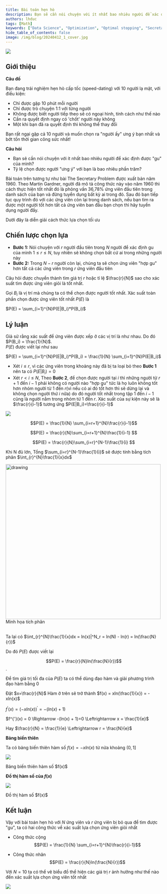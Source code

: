 ```yaml
---
title: Bài toán hẹn hò
description: Bạn sẽ cần nói chuyện với ít nhất bao nhiêu người để xác định được "gu" của mình?
authors: lhduc
tags: [Math]
keywords: ["Data Science", "Optimization", "Optimal stopping", "Secretary Problem"]
hide_table_of_contents: false
image: /img/blog/20240412_1_cover.jpg
---
```


![](cover.jpg)

## Giới thiệu

**Câu đố**

Bạn đang trải nghiệm hẹn hò cấp tốc (speed-dating) với 10 người lạ mặt, với điều kiện:

- Chỉ được gặp 10 phút mỗi người
- Chỉ được trò chuyện 1:1 với từng người
- Không được biết người tiếp theo sẽ có ngoại hình, tính cách như thế nào
- Cần ra quyết định ngay có 'chốt' người này không
- Một khi bạn đã ra quyết định thì không thể thay đổi

Bạn rất ngại gặp cả 10 người và muốn chọn ra "người ấy" ưng ý bạn nhất và bớt tốn thời gian công sức nhất!

**Câu hỏi**

- Bạn sẽ cần nói chuyện với ít nhất bao nhiêu người để xác định được "gu" của mình?
- Tỷ lệ chọn được người "ưng ý" với bạn là bao nhiêu phần trăm?


Bài toán trên tương tự như bài The Secretary Problem được xuất bản năm 1960.
Theo Martin Gardner, người đã mô tả công thức này vào năm 1960 thì cách thực hiện tốt nhất đó là phỏng vấn 
36,78% ứng viên đầu tiên trong danh sách của bạn và đừng tuyển dụng bất kỳ ai trong đó. 
Sau đó bạn tiếp tục quy trình đó với các ứng viên còn lại trong danh sách, nếu bạn tìm ra được một người tốt hơn tất cả 
ứng viên ban đầu bạn chọn thì hãy tuyển dụng người đấy.

Dưới đây là diễn giải cách thức lựa chọn tối ưu

## Chiến lược chọn lựa

- **Bước 1:** Nói chuyện với $r$ người đầu tiên trong $N$ người để xác định gu của mình $1 \le r \le N$, tuy nhiên sẽ không chọn bất cứ ai trong những người này
- **Bước 2:** Trong $N-r$ người còn lại, chúng ta sẽ chọn ứng viên "hợp gu" hơn tất cả các ứng viên trong $r$ ứng viên đầu tiên

Câu hỏi được chuyển thành tìm giá trị $r$ hoặc tỉ lệ $\frac{r}{N}$ sao cho xác suất tìm được ứng viên giỏi là tốt nhất.

Gọi $B_i$ là vị trí mà chúng ta có thể chọn được người tốt nhất. Xác suất toàn phần chọn được ứng viên tốt nhất $P(E)$ là

$P(E) = \sum_{i=1}^{N}P(E|B_i)*P(B_i)$ 


## Lý luận 

Giả sử rằng xác suất để ứng viên được xếp ở các vị trí là như nhau. Do đó $P(B_i) = \frac{1}{N}$. \
$P(E)$ được viết lại như sau 

$P(E) = \sum_{i=1}^{N}P(E|B_i)*P(B_i) = \frac{1}{N} \sum_{i=1}^{N}P(E|B_i)$ 

- Xét $i \le r$, vì các ứng viên trong khoảng này đã bị ta loại bỏ theo **Bước 1** nên ta có $P(E|B_i) = 0$
- Xét $r < i \le N$, Theo **Bước 2**, để chọn được người tại $i$ thì những người từ $r+1$ đến $i-1$ phải không có người nào "hợp gu" tức là họ luôn 
không tốt hơn nhóm người từ 1 đến $r$(vì nếu có ai đó tốt hơn thì sẽ dừng lại và không chọn người thứ $i$ nữa) do đó người tốt nhất trong tập 1 đến $i-1$ cũng là 
người nằm trong nhóm từ 1 đến $r$. Xác suất của sự kiện này sẽ là $\frac{r}{i-1}$
tương ứng $P(E|B_i)=\frac{r}{i-1}$

![](tim_gu.png)

$$P(E) =  \frac{1}{N} \sum_{i=r+1}^{N}\frac{r}{i-1}$$

$$P(E) = \frac{r}{N}\sum_{i=r+1}^{N}\frac{1}{i-1} $$

$$P(E) = \frac{r}{N}\sum_{i=r}^{N-1}\frac{1}{i} $$

Khi N đủ lớn, Tổng $\sum_{i=r}^{N-1}\frac{1}{i}$ sẽ được tính bằng tích phân   $\int_{r}^{N}\frac{1}{x}dx$

<img src="https://upload.wikimedia.org/wikipedia/commons/thumb/6/67/Integral_Test.svg/1280px-Integral_Test.svg.png" alt="drawing" width="500"/>
<figcaption>Minh họa tích phân</figcaption>

\
Ta lại có 
$\int_{r}^{N}\frac{1}{x}dx = ln(x)|^N_r = ln(N) - ln(r) = ln(\frac{N}{r})$

Do đó $P(E)$ được viết lại

$$P(E) = \frac{r}{N}ln(\frac{N}{r})$$.

Để tìm giá trị tối đa của $P(E)$ ta có thể dùng đạo hàm và giải phương trình đạo hàm bằng 0

Đặt $x=\frac{r}{N}$ Hàm ở trên sẽ trở thành $f(x) = xln(\frac{1}{x}) = -xln(x)$

$f^{'}(x) = (-xln(x))^{'} = -(ln(x) + 1)$

$f^{'}(x) = 0 \Rightarrow -(ln(x) + 1)=0 \Leftrightarrow x = \frac{1}{e}$

Hay $\frac{r}{N} = \frac{1}{e} \Leftrightarrow r = \frac{N}{e}$

**Bảng biến thiên**

Ta có bảng biến thiên hàm số $f(x) = -xln(x)$  từ nửa khoảng $(0,1]$

![](bang_bien_thien.png)
<figcaption>Bảng biến thiên hàm số $f(x)$</figcaption>

**Đồ thị hàm số của $f(x)$**

![](do_thi_ham_so.png)
<figcaption>Đồ thị hàm số $f(x)$</figcaption>


## Kết luận

Vậy với bài toán hẹn hò với $N$ ứng viên và $r$ ứng viên bị bỏ qua để tìm được "gu", ta có hai công thức về xác suất lựa chọn
ứng viên giỏi nhất

- Công thức cộng
$$P(E) =  \frac{1}{N} \sum_{i=r+1}^{N}\frac{r}{i-1}$$

- Công thức nhân
$$P(E) = \frac{r}{N}ln(\frac{N}{r})$$

Với $N=10$ ta có thể vẽ biểu đồ thể hiện các giá trị $r$ ảnh hưởng như thế nào đến xác suất lựa chọn ứng viên tốt nhất

![](output.png)